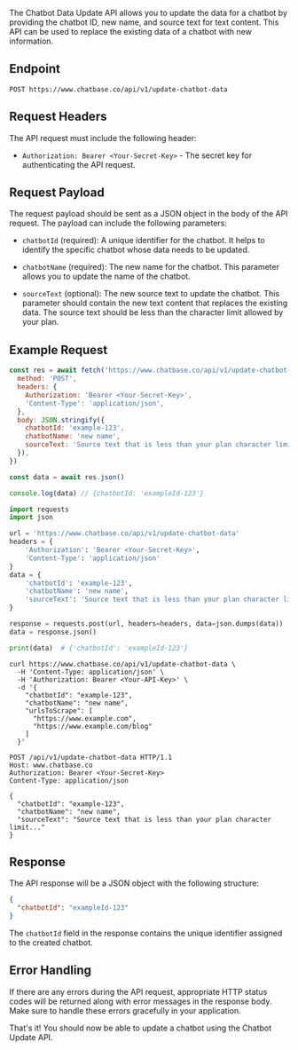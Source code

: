 The Chatbot Data Update API allows you to update the data for a chatbot by providing the chatbot ID, new name, and source text for text content. This API can be used to replace the existing data of a chatbot with new information.

## Endpoint

```
POST https://www.chatbase.co/api/v1/update-chatbot-data
```

## Request Headers

The API request must include the following header:

- `Authorization: Bearer <Your-Secret-Key>` - The secret key for authenticating the API request.

## Request Payload

The request payload should be sent as a JSON object in the body of the API request. The payload can include the following parameters:

- `chatbotId` (required): A unique identifier for the chatbot. It helps to identify the specific chatbot whose data needs to be updated.

- `chatbotName` (required): The new name for the chatbot. This parameter allows you to update the name of the chatbot.

- `sourceText` (optional): The new source text to update the chatbot. This parameter should contain the new text content that replaces the existing data. The source text should be less than the character limit allowed by your plan.

## Example Request

```javascript
const res = await fetch('https://www.chatbase.co/api/v1/update-chatbot-data', {
  method: 'POST',
  headers: {
    Authorization: 'Bearer <Your-Secret-Key>',
    'Content-Type': 'application/json',
  },
  body: JSON.stringify({
    chatbotId: 'example-123',
    chatbotName: 'new name',
    sourceText: 'Source text that is less than your plan character limit...',
  }),
})

const data = await res.json()

console.log(data) // {chatbotId: 'exampleId-123'}
```

```python
import requests
import json

url = 'https://www.chatbase.co/api/v1/update-chatbot-data'
headers = {
    'Authorization': 'Bearer <Your-Secret-Key>',
    'Content-Type': 'application/json'
}
data = {
    'chatbotId': 'example-123',
    'chatbotName': 'new name',
    'sourceText': 'Source text that is less than your plan character limit...'
}

response = requests.post(url, headers=headers, data=json.dumps(data))
data = response.json()

print(data)  # {'chatbotId': 'exampleId-123'}
```

```shell
curl https://www.chatbase.co/api/v1/update-chatbot-data \
  -H 'Content-Type: application/json' \
  -H 'Authorization: Bearer <Your-API-Key>' \
  -d '{
    "chatbotId": "example-123",
    "chatbotName": "new name",
    "urlsToScrape": [
      "https://www.example.com",
      "https://www.example.com/blog"
    ]
  }'
```

```http
POST /api/v1/update-chatbot-data HTTP/1.1
Host: www.chatbase.co
Authorization: Bearer <Your-Secret-Key>
Content-Type: application/json

{
  "chatbotId": "example-123",
  "chatbotName": "new name",
  "sourceText": "Source text that is less than your plan character limit..."
}
```

## Response

The API response will be a JSON object with the following structure:

```json
{
  "chatbotId": "exampleId-123"
}
```

The `chatbotId` field in the response contains the unique identifier assigned to the created chatbot.

## Error Handling

If there are any errors during the API request, appropriate HTTP status codes will be returned along with error messages in the response body. Make sure to handle these errors gracefully in your application.

That's it! You should now be able to update a chatbot using the Chatbot Update API.
